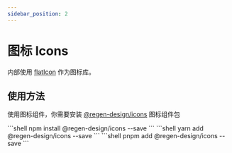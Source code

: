 ```yaml
---
sidebar_position: 2
---
```



# 图标 Icons

内部使用 <a href="https://www.flaticon.com" target="_blank">flatIcon</a> 作为图标库。

## 使用方法

使用图标组件，你需要安装 <a href="https://www.npmjs.com/package/@regen-design/icons" target="_blank">@regen-design/icons</a> 图标组件包

<Tabs>
  <TabItem value="npm" label="npm" default>
    ```shell
    npm install @regen-design/icons --save
    ```
  </TabItem>
  <TabItem value="yarn" label="yarn">
    ```shell
    yarn add @regen-design/icons --save
    ```
  </TabItem>
  <TabItem value="pnpm" label="pnpm">
    ```shell
    pnpm add @regen-design/icons --save
    ```
  </TabItem>
</Tabs>

<ThemeProvider>
  <CodeBlock title="图标列表"
             onlyView
             code={String(IconsCode)}>
    <Icons />
  </CodeBlock>
</ThemeProvider>
